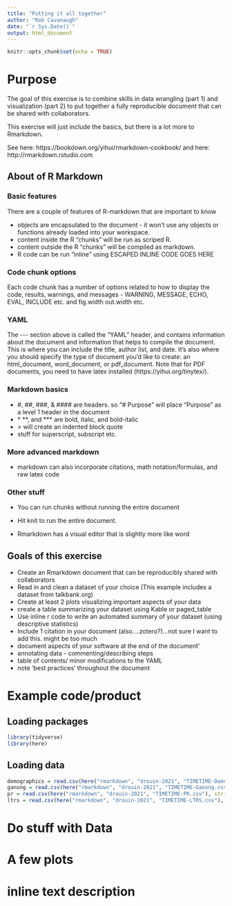 ```yaml
---
title: "Putting it all together"
author: "Rob Cavanaugh"
date: "`r Sys.Date()`"
output: html_document
---
```


```r
knitr::opts_chunk$set(echo = TRUE)
```

# Purpose

The goal of this exercise is to combine skills in data wrangling (part 1) and visualization (part 2) to put together a fully reproducible document that can be shared with collaborators. 

This exercise will just include the basics, but there is a lot more to Rmarkdown. 

See here: https://bookdown.org/yihui/rmarkdown-cookbook/ and here: http://rmarkdown.rstudio.com

## About of R Markdown

### Basic features

There are a couple of features of R-markdown that are important to know

- objects are encapsulated to the document - it won't use any objects or functions already loaded into your workspace.
- content inside the R "chunks" will be run as scriped R.
- content outside the R "chunks" will be compiled as markdown.
- R code can be run "inline" using ESCAPED INLINE CODE GOES HERE

### Code chunk options

Each code chunk has a number of options related to how to display the code, results, warnings, and messages
- WARNING, MESSAGE, ECHO, EVAL, INCLUDE etc. and fig.width out.width etc. 

### YAML

The \-\-\- section above is called the "YAML" header, and contains information about the document
and information that helps to compile the document. This is where you can include the title, author list, and date. 
It's also where you should specify the type of document you'd like to create: an html_document, word_document, or pdf_document. 
Note that for PDF documents, you need to have latex installed (https://yihui.org/tinytex/). 

### Markdown basics

 -  \#, \##, \###, & \#### are headers. so "# Purpose" will place "Purpose" as a level 1 header in the document
 -  \* \**, and \*** are bold, italic, and bold-italic
 - \> will create an indented block quote
 - stuff for superscript, subscript etc. 
 
### More advanced markdown

 - markdown can also incorporate citations, math notation/formulas, and raw latex code

### Other stuff 

- You can run chunks without running the entire document

- Hit knit to run the entire document. 

- Rmarkdown has a visual editor that is slightly more like word


## Goals of this exercise

- Create an Rmarkdown document that can be reproducibly shared with collaborators
- Read in and clean a dataset of your choice (This example includes a dataset from talkbank.org)
- Create at least 2 plots visualizing important aspects of your data
- create a table summarizing your dataset using Kable or paged_table
- Use inline r code to write an automated summary of your dataset (using descriptive statistics)
- Include 1 citation in your document (also....zotero?)...not sure I want to add this. might be too much
- document aspects of your software at the end of the document'
- annotating data - commenting/describing steps
- table of contents/ minor modifications to the YAML
- note 'best practices' throughout the document

# Example code/product

## Loading packages

```r
library(tidyverse)
library(here)
```

## Loading data

```r
demographics = read.csv(here("rmarkdown", "drouin-2021", "TIMETIME-Demographics.csv"), stringsAsFactors = TRUE)
ganong = read.csv(here("rmarkdown", "drouin-2021", "TIMETIME-Ganong.csv"), stringsAsFactors = TRUE)
pr = read.csv(here("rmarkdown", "drouin-2021", "TIMETIME-PR.csv"), stringsAsFactors = TRUE)
ltrs = read.csv(here("rmarkdown", "drouin-2021", "TIMETIME-LTRS.csv"), stringsAsFactors = TRUE)

```



# Do stuff with Data

# A few plots

# inline text description